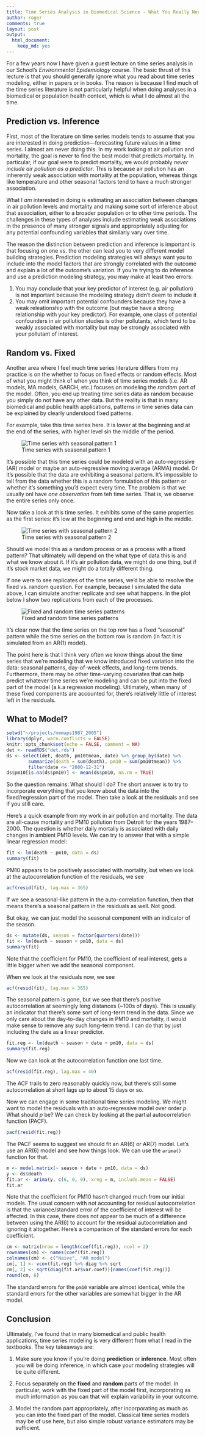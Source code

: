 ---
title: Time Series Analysis in Biomedical Science - What You Really Need to Know
author: roger
comments: true
layout: post
output: 
  html_document: 
    keep_md: yes
---

For a few years now I have given a guest lecture on time series analysis in our School's *Environmental Epidemiology* course. The basic thrust of this lecture is that you should generally ignore what you read about time series modeling, either in papers or in books.  The reason is because I find much of the time series literature is not particularly helpful when doing analyses in a biomedical or population health context, which is what I do almost all the time. 

## Prediction vs. Inference

First, most of the literature on time series models tends to assume that you are interested in doing prediction---forecasting future values in a time series. I almost am never doing this. In my work looking at air pollution and mortality, the goal is never to find the best model that predicts mortality. In particular, if our goal were to predict mortality, we would probably *never include air pollution as a predictor*. This is because air pollution has an inherently weak association with mortality at the population, whereas things like temperature and other seasonal factors tend to have a much stronger association. 

What I *am* interested in doing is estimating an association between changes in air pollution levels and mortality and making some sort of inference about that association, either to a broader population or to other time periods. The challenges in these types of analyses include estimating weak associations in the presence of many stronger signals and appropriately adjusting for any potential confounding variables that similarly vary over time.

The reason the distinction between prediction and inference is important is that focusing on one vs. the other can lead you to very different model building strategies. Prediction modeling strategies will always want you to include into the model factors that are strongly correlated with the outcome and explain a lot of the outcome's variation. If you're trying to do inference and use a prediction modeling strategy, you may make at least two errors:

1. You may conclude that your key predictor of interest (e.g. air pollution) is not important because the modeling strategy didn't deem to include it
2. You may omit important potential confounders because they have a weak releationship with the outcome (but maybe have a strong relationship with your key predictor). For example, one class of potential confounders in air pollution studies is other pollutants, which tend to be weakly associated with mortality but may be strongly associated with your pollutant of interest.

## Random vs. Fixed

Another area where I feel much time series literature differs from my practice is on the whether to focus on fixed effects or random effects. Most of what you might think of when you think of time series models (i.e. AR models, MA models, GARCH, etc.) focuses on modeling the *random* part of the model. Often, you end up treating time series data as random because you simply do not have any other data. But the reality is that in many biomedical and public health applications, patterns in time series data can be explained by clearly understood fixed patterns. 

For example, take this time series here. It is lower at the beginning and at the end of the series, with higher level sin the middle of the period.

![Time series with seasonal pattern 1](https://raw.githubusercontent.com/simplystats/simplystats.github.io/master/_images/ts_fixed.png)

It's possible that this time series could be modeled with an auto-regressive (AR) model or maybe an auto-regressive moving average (ARMA) model. Or it's possible that the data are exhibiting a seasonal pattern. It's impossible to tell from the data whether this is a random formulation of this pattern or whether it's something you'd expect every time. The problem is that we usually onl have *one observation* from teh time series. That is, we observe the entire series only once.

Now take a look at this time series. It exhibits some of the same properties as the first series: it's low at the beginning and end and high in the middle.

![Time series with seasonal pattern 2](https://raw.githubusercontent.com/simplystats/simplystats.github.io/master/_images/ts_random.png)

Should we model this as a random process or as a process with a fixed pattern? That ultimately will depend on the what type of data this is and what we know about it. If it's air pollution data, we might do one thing, but if it's stock market data, we might do a totally different thing.

If one were to see replicates of the time series, we'd be able to resolve the fixed vs. random question. For example, because I simulated the data above, I can simulate another replicate and see what happens. In the plot below I show two replications from each of the processes.

![Fixed and random time series patterns](https://raw.githubusercontent.com/simplystats/simplystats.github.io/master/_images/ts_both.png)

It's clear now that the time series on the top row has a fixed "seasonal" pattern while the time series on the bottom row is random (in fact it is simulated from an AR(1) model).

The point here is that I think very often we know things about the time series that we're modeling that we know introduced fixed variation into the data: seasonal patterns, day-of-week effects, and long-term trends. Furthermore, there may be other time-varying covariates that can help predict whatever time series we're modeling and can be put into the fixed part of the model (a.k.a regression modeling). Ultimately, when many of these fixed components are accounted for, there's relatively little of interest left in the residuals.


## What to Model?

```{r,echo=FALSE}
setwd("~/projects/nmmaps1987_2005")
library(dplyr, warn.conflicts = FALSE)
knitr::opts_chunk$set(echo = FALSE, comment = NA)
det <- readRDS("det.rds")
ds <- select(det, death, pm10tmean, date) %>% group_by(date) %>% 
        summarize(death = sum(death), pm10 = sum(pm10tmean)) %>%
        filter(date <= "2000-12-31")
ds$pm10[is.na(ds$pm10)] <- mean(ds$pm10, na.rm = TRUE)
```


So the question remains: What should I do? The short answer is to try to incorporate everything that you know about the data into the fixed/regression part of the model. Then take a look at the residuals and see if you still care.

Here's a quick example from my work in air pollution and mortality. The data are all-cause mortality and PM10 pollution from Detroit for the years 1987--2000. The question is whether daily mortaliy is associated with daily changes in ambient PM10 levels. We can try to answer that with a simple linear regression model:


```{r}
fit <- lm(death ~ pm10, data = ds)
summary(fit)
```

PM10 appears to be positively associated with mortality, but when we look at the autocorrelation function of the residuals, we see


```{r}
acf(resid(fit), lag.max = 365)
```

If we see a seasonal-like pattern in the auto-correlation function, then that means there's a seasonal pattern in the residuals as well. Not good.

But okay, we can just model the seasonal component with an indicator of the season.

```{r}
ds <- mutate(ds, season = factor(quarters(date)))
fit <- lm(death ~ season + pm10, data = ds)
summary(fit)
```

Note that the coefficient for PM10, the coefficient of real interest, gets a little bigger when we add the seasonal component.

When we look at the residuals now, we see

```{r}
acf(resid(fit), lag.max = 365)
```

The seasonal pattern is gone, but we see that there's positive autocorrelation at seemingly long distances (~100s of days). This is usually an indicator that there's some sort of long-term trend in the data. Since we only care about the day-to-day changes in PM10 and mortality, it would make sense to remove any such long-term trend. I can do that by just including the date as a linear predictor.


```{r}
fit.reg <- lm(death ~ season + date + pm10, data = ds)
summary(fit.reg)
```

Now we can look at the autocorrelation function one last time.

```{r}
acf(resid(fit.reg), lag.max = 40)
```


The ACF trails to zero reasonably quickly now, but there's still some autocorrelation at short lags up to about 15 days or so. 

Now we can engage in some traditional time series modeling. We might want to model the residuals with an auto-regressive model over order *p*. What should *p* be? We can check by looking at the partial autocorrelation function (PACF). 

```{r}
pacf(resid(fit.reg))
```

The PACF seems to suggest we should fit an AR(6) or AR(7) model. Let's use an AR(6) model and see how things look. We can use the `arima()` function for that.

```{r}
m <- model.matrix(~ season + date + pm10, data = ds)
y <- ds$death
fit.ar <- arima(y, c(6, 0, 0), xreg = m, include.mean = FALSE)
fit.ar
```

Note that the coefficient for PM10 hasn't changed much from our initial models. The usual concern with not accounting for residual autocorrelation is that the variance/standard error of the coefficient of interest will be affected. In this case, there does not appear to be much of a difference between using the AR(6) to account for the residual autocorrelation and ignoring it altogether. Here's a comparison of the standard errors for each coefficient.

```{r}
cm <- matrix(nrow = length(coef(fit.reg)), ncol = 2)
rownames(cm) <- names(coef(fit.reg))
colnames(cm) <- c("Naive", "AR model")
cm[, 1] <- vcov(fit.reg) %>% diag %>% sqrt
cm[, 2] <- sqrt(diag(fit.ar$var.coef))[names(coef(fit.reg))]
round(cm, 6)
```

The standard errors for the `pm10` variable are almost identical, while the standard errors for the other variables are somewhat bigger in the AR model.

## Conclusion

Ultimately, I've found that in many biomedical and public health applications, time series modeling is very different from what I read in the textbooks. The key takeaways are:

1. Make sure you know if you're doing **prediction** or **inference**. Most often you will be doing inference, in which case your modeling strategies will be quite different.

2. Focus separately on the **fixed** and **random** parts of the model. In particular, work with the fixed part of the model first, incorporating as much information as you can that will explain variability in your outcome.

3. Model the random part appropriately, after incorporating as much as you can into the fixed part of the model. Classical time series models may be of use here, but also simple robust variance estimators may be sufficient. 